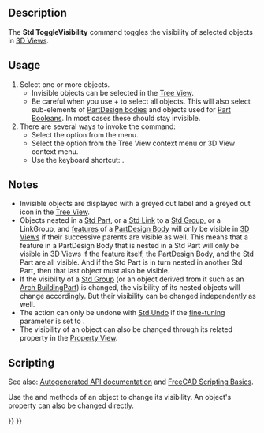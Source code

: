 <languages/>
<translate>

<!--T:12-->
{{Docnav
|[[Std_TextureMapping|TextureMapping]]
|[[Std_ShowSelection|ShowSelection]]
|[[Std_View_Menu|Std View Menu]]
|IconL=Std_TextureMapping.svg
|IconR=Std_ShowSelection.svg
|IconC=Freecad.svg
}}

<!--T:1-->
{{GuiCommand
|Name=Std ToggleVisibility
|MenuLocation=View → Toggle Visibility
|Workbenches=All
|Shortcut={{KEY|Space}}
|SeeAlso=[[Std_ShowSelection|Std ShowSelection]], [[Std_HideSelection|Std HideSelection]], [[Std_ToggleObjects|Std ToggleObjects]], [[Std_ShowObjects|Std ShowObjects]], [[Std_HideObjects|Std HideObjects]]
}}

==Description== <!--T:2-->

<!--T:13-->
The '''Std ToggleVisibility''' command toggles the visibility of selected objects in [[3D_View|3D Views]].

==Usage== <!--T:11--> 

<!--T:3-->
# Select one or more objects.
#* Invisible objects can be selected in the [[Tree_View|Tree View]].
#* Be careful when you use {{KEY|Ctrl}}+{{KEY|A}} to select all objects. This will also select sub-elements of [[PartDesign_Body|PartDesign bodies]] and objects used for [[Part_Boolean|Part Booleans]]. In most cases these should stay invisible.
# There are several ways to invoke the command:
#* Select the {{MenuCommand|View → Visibility → [[Image:Std_ToggleVisibility.svg|16px]] Toggle Visibility}} option from the menu.
#* Select the {{MenuCommand|[[Image:Std_ToggleVisibility.svg|16px]] Toggle Visibility}} option from the Tree View context menu or 3D View context menu.
#* Use the keyboard shortcut: {{KEY|Space}}.

==Notes== <!--T:7-->

<!--T:14-->
* Invisible objects are displayed with a greyed out label and a greyed out icon in the [[Tree_View|Tree View]].
* Objects nested in a [[Std_Part|Std Part]], or a [[Std_LinkMake|Std Link]] to a [[Std_Group|Std Group]], or a LinkGroup, and [[PartDesign_Feature|features]] of a [[PartDesign_Body|PartDesign Body]] will only be visible in [[3D_View|3D Views]] if their successive parents are visible as well. This means that a feature in a PartDesign Body that is nested in a Std Part will only be visible in 3D Views if the feature itself, the PartDesign Body, and the Std Part are all visible. And if the Std Part is in turn nested in another Std Part, then that last object must also be visible.
* If the visibility of a [[Std_Group|Std Group]] (or an object derived from it such as an [[Arch_BuildingPart|Arch BuildingPart]]) is changed, the visibility of its nested objects will change accordingly. But their visibility can be changed independently as well.
* The action can only be undone with [[Std_Undo|Std Undo]] if the [[Fine-tuning|fine-tuning]] parameter {{MenuCommand|AutoTransactionView}} is set to {{TRUE}}.
* The visibility of an object can also be changed through its related {{PropertyData|Visibility}} property in the [[Property_View|Property View]].

==Scripting== <!--T:15-->

<!--T:16-->
See also: [https://freecad.github.io/SourceDoc/ Autogenerated API documentation] and [[FreeCAD_Scripting_Basics|FreeCAD Scripting Basics]].

<!--T:17-->
Use the {{incode|show}} and {{incode|hide}} methods of an object to change its visibility. An object's {{incode|Visibility}} property can also be changed directly.

</translate>
{{Code|code=
import FreeCADGui

obj = FreeCADGui.ActiveDocument.myObjectName

if obj.Visibility == True:
    obj.hide()
else:
    obj.show()

# Alternatively:
obj.Visibility = not obj.Visibility
}}
<translate>


<!--T:18-->
{{Docnav
|[[Std_TextureMapping|TextureMapping]]
|[[Std_ShowSelection|ShowSelection]]
|[[Std_View_Menu|Std View Menu]]
|IconL=Std_TextureMapping.svg
|IconR=Std_ShowSelection.svg
|IconC=Freecad.svg
}}

</translate>
{{Std_Base_navi{{#translation:}}}}
{{Userdocnavi{{#translation:}}}}